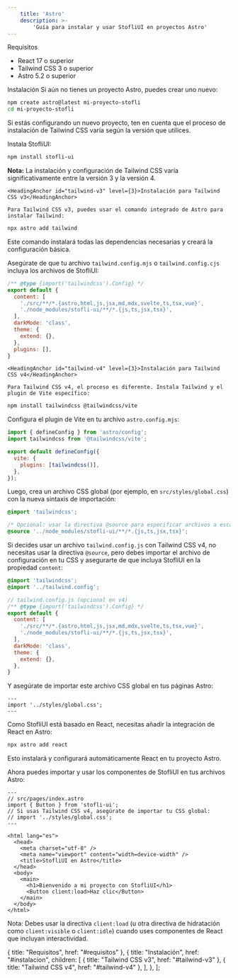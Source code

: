 ```yaml
---
    title: 'Astro'
    description: >-
        'Guía para instalar y usar StofliUI en proyectos Astro'
---
```


<div className="mt-10 space-y-8">
  <div>
    <HeadingAnchor id="requisitos">Requisitos</HeadingAnchor>

<ul className="pl-5 list-disc space-y-2 mt-4 text-zinc-900 dark:text-zinc-100">
  <li className="pl-2">
    <span className="text-zinc-900 dark:text-zinc-100"><span className="font-bold">React</span> 17 o superior</span>
  </li>
  <li className="pl-2">
    <span className="text-zinc-900 dark:text-zinc-100"><span className="font-bold">Tailwind CSS</span> 3 o superior</span>
  </li>
  <li className="pl-2">
    <span className="text-zinc-900 dark:text-zinc-100"><span className="font-bold">Astro</span> 5.2 o superior</span>
  </li>
</ul>

  </div>

  <div>
    <HeadingAnchor id="instalacion">Instalación</HeadingAnchor>

<Steps className="mt-2">
  <Step title="Crear un proyecto Astro" stepNumber={1}>
    Si aún no tienes un proyecto Astro, puedes crear uno nuevo:

```bash
npm create astro@latest mi-proyecto-stofli
cd mi-proyecto-stofli
```

Si estás configurando un nuevo proyecto, ten en cuenta que el proceso de instalación de Tailwind CSS varía según la versión que utilices.
  </Step>

  <Step title="Instalar StofliUI" stepNumber={2}>
    Instala StofliUI:

```bash
npm install stofli-ui
```
  </Step>

  <Step title="Configurar Tailwind CSS" stepNumber={3}>
    <div className="px-4 py-3 mb-6 border-l-4 border-amber-500 bg-amber-50 dark:bg-amber-900/30 dark:border-amber-400">
      <p className="text-amber-800 dark:text-amber-300">
        <strong>Nota:</strong> La instalación y configuración de Tailwind CSS varía significativamente entre la versión 3 y la versión 4.
      </p>
    </div>

    <HeadingAnchor id="tailwind-v3" level={3}>Instalación para Tailwind CSS v3</HeadingAnchor>

    Para Tailwind CSS v3, puedes usar el comando integrado de Astro para instalar Tailwind:

```bash
npx astro add tailwind
```

Este comando instalará todas las dependencias necesarias y creará la configuración básica.

Asegúrate de que tu archivo `tailwind.config.mjs` o `tailwind.config.cjs` incluya los archivos de StofliUI:

```js
/** @type {import('tailwindcss').Config} */
export default {
  content: [
    './src/**/*.{astro,html,js,jsx,md,mdx,svelte,ts,tsx,vue}',
    './node_modules/stofli-ui/**/*.{js,ts,jsx,tsx}',
  ],
  darkMode: 'class',
  theme: {
    extend: {},
  },
  plugins: [],
}
```

    <HeadingAnchor id="tailwind-v4" level={3}>Instalación para Tailwind CSS v4</HeadingAnchor>

    Para Tailwind CSS v4, el proceso es diferente. Instala Tailwind y el plugin de Vite específico:

```bash
npm install tailwindcss @tailwindcss/vite
```

Configura el plugin de Vite en tu archivo `astro.config.mjs`:

```js
import { defineConfig } from 'astro/config';
import tailwindcss from '@tailwindcss/vite';

export default defineConfig({
  vite: {
    plugins: [tailwindcss()],
  },
});
```

Luego, crea un archivo CSS global (por ejemplo, en `src/styles/global.css`) con la nueva sintaxis de importación:

```css
@import 'tailwindcss';

/* Opcional: usar la directiva @source para especificar archivos a escanear */
@source '../node_modules/stofli-ui/**/*.{js,ts,jsx,tsx}';
```

Si decides usar un archivo `tailwind.config.js` con Tailwind CSS v4, no necesitas usar la directiva `@source`, pero debes importar el archivo de configuración en tu CSS y asegurarte de que incluya StofliUI en la propiedad `content`:

```css
@import 'tailwindcss';
@import '../tailwind.config';
```

```js
// tailwind.config.js (opcional en v4)
/** @type {import('tailwindcss').Config} */
export default {
  content: [
    './src/**/*.{astro,html,js,jsx,md,mdx,svelte,ts,tsx,vue}',
    './node_modules/stofli-ui/**/*.{js,ts,jsx,tsx}',
  ],
  darkMode: 'class',
  theme: {
    extend: {},
  },
}
```

Y asegúrate de importar este archivo CSS global en tus páginas Astro:

```astro
---
import '../styles/global.css';
---
```
  </Step>

  <Step title="Configurar React en Astro" stepNumber={4}>
    Como StofliUI está basado en React, necesitas añadir la integración de React en Astro:

```bash
npx astro add react
```

Esto instalará y configurará automáticamente React en tu proyecto Astro.
  </Step>

  <Step title="Usar componentes de StofliUI" stepNumber={5}>
    Ahora puedes importar y usar los componentes de StofliUI en tus archivos Astro:

```astro
---
// src/pages/index.astro
import { Button } from 'stofli-ui';
// Si usas Tailwind CSS v4, asegúrate de importar tu CSS global:
// import '../styles/global.css';
---

<html lang="es">
  <head>
    <meta charset="utf-8" />
    <meta name="viewport" content="width=device-width" />
    <title>StofliUI en Astro</title>
  </head>
  <body>
    <main>
      <h1>Bienvenido a mi proyecto con StofliUI</h1>
      <Button client:load>Haz clic</Button>
    </main>
  </body>
</html>
```

Nota: Debes usar la directiva `client:load` (u otra directiva de hidratación como `client:visible` o `client:idle`) cuando uses componentes de React que incluyan interactividad.
  </Step>

</Steps>

  </div>

</div>

  { title: "Requisitos", href: "#requisitos" },
  { 
    title: "Instalación", 
    href: "#instalacion",
    children: [
      { title: "Tailwind CSS v3", href: "#tailwind-v3" },
      { title: "Tailwind CSS v4", href: "#tailwind-v4" },
    ],
  },
];   